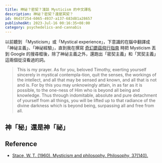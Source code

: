 ```yaml
---
title: 神祕？密契？淺談 Mysticism 的中文譯名
description: 神祕？密契？還是冥契？
id: 06d3f254-6065-4937-a137-683d81a28657
publishedAt: 2023-Jul-16 00:16:35+08:00
category: psychedelics-and-cannabis
---
```


以前聽到 「Mysticism」或「Mystical experience」，下意識的在腦中翻譯成「神祕主義」、「神祕經驗」，直到我在撰寫 [奇幻蘑菇飛行指南](/blog/psilocybin-flight-instruction) 時把 Mysticism 丟到 Google 的搜尋框後，除了神祕主義之外，還跑出「密契主義」和「冥契主義」這兩個從沒看過的詞。

<CustomImage src='/images/mysticism/mysticism-cat.jpg' width={600} height={335} alt='mysticism-cat' caption='？？？'/>

> This is my prayer. As for you, beloved Timothy, exerting yourself sincerely in mystical contempla-tion, quit the senses, the workings of the intellect, and all that may be sensed and known, and all that is not and is. For by this you may unknowingly attain, in as far as it is possible, to the one-ness of Him who is beyond all being and knowledge. Thus through indomitable, absolute and pure detachment of yourself from all things, you will be lifted up to that radiance of the divine darkness which is beyond being, surpassing all and free from all. 

## 神「秘」還是神「祕」

## Reference

- [Stace, W. T. (1960). Mysticism and philosophy. Philosophy, 37(140).](https://archive.org/details/in.ernet.dli.2015.190986)